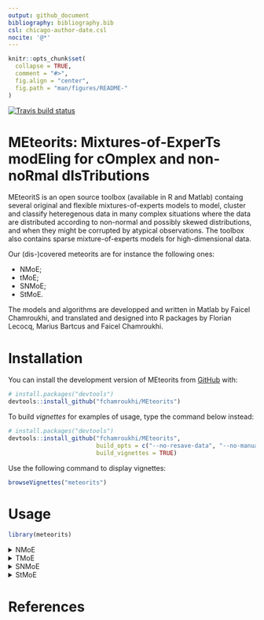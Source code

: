 ```yaml
---
output: github_document
bibliography: bibliography.bib
csl: chicago-author-date.csl
nocite: '@*'
---
```


<!-- README.md is generated from README.Rmd. Please edit that file -->

```r
knitr::opts_chunk$set(
  collapse = TRUE,
  comment = "#>",
  fig.align = "center",
  fig.path = "man/figures/README-"
)
```

<!-- badges: start -->
[![Travis build status](https://travis-ci.org/fchamroukhi/MEteorits.svg?branch=master)](https://travis-ci.org/fchamroukhi/MEteorits)
<!-- badges: end -->

# **MEteorits:** Mixtures-of-ExperTs modEling for cOmplex and non-noRmal dIsTributions

MEteoritS is an open source toolbox (available in R and Matlab) containg 
several original and flexible mixtures-of-experts models to model, cluster and
classify heteregenous data in many complex situations where the data are 
distributed according to non-normal and possibly skewed distributions, and 
when they might be corrupted by atypical observations. The toolbox also 
contains sparse mixture-of-experts models for high-dimensional data.

Our (dis-)covered meteorits are for instance the following ones:

* NMoE;
* tMoE;
* SNMoE;
* StMoE.

The models and algorithms are developped and written in Matlab by Faicel 
Chamroukhi, and translated and designed into R packages by Florian Lecocq, 
Marius Bartcus and Faicel Chamroukhi.

# Installation

You can install the development version of MEteorits from [GitHub](https://github.com/fchamroukhi/MEteorits) with:

```r
# install.packages("devtools")
devtools::install_github("fchamroukhi/MEteorits")
```

To build *vignettes* for examples of usage, type the command below instead:

```r
# install.packages("devtools")
devtools::install_github("fchamroukhi/MEteorits", 
                         build_opts = c("--no-resave-data", "--no-manual"), 
                         build_vignettes = TRUE)
```

Use the following command to display vignettes:

```r
browseVignettes("meteorits")
```

# Usage

```r
library(meteorits)
```

<details>
  <summary>NMoE</summary>

```r
# (fyi: NMoE is for  the standard normal mixture-of-experts model)

n <- 500 # Size of the sample
K <- 2 # Number of regressors/experts
p <- 1 # Order of the polynomial regression (regressors/experts)
q <- 1 # Order of the logistic regression (gating network)

alphak <- matrix(c(0, 8), ncol = K - 1) # Parameters of the gating network
betak <- matrix(c(0, -2.5, 0, 2.5), ncol = K) # Regression coefficients of the experts
sigmak <- c(1, 1) # Standard deviations of the experts
x <- seq.int(from = -1, to = 1, length.out = n) # Inputs (predictors)

# Generate sample of size n
sample <- sampleUnivNMoE(alphak = alphak, betak = betak, sigmak = sigmak, x = x)

n_tries <- 1
max_iter <- 1500
threshold <- 1e-5
verbose <- TRUE
verbose_IRLS <- FALSE

nmoe <- emNMoE(x, matrix(sample$y), K, p, q, n_tries, max_iter, 
               threshold, verbose, verbose_IRLS)

nmoe$plot()
```
</details>

<details>

  <summary>TMoE</summary>

```r

n <- 500 # Size of the sample
K <- 2 # Number of regressors/experts
p <- 1 # Order of the polynomial regression (regressors/experts)
q <- 1 # Order of the logistic regression (gating network)

alphak <- matrix(c(0, 8), ncol = K - 1) # Parameters of the gating network
betak <- matrix(c(0, -2.5, 0, 2.5), ncol = K) # Regression coefficients of the experts
sigmak <- c(0.5, 0.5) # Standard deviations of the experts
nuk <- c(7, 9) # Degrees of freedom of the experts network t densities
x <- seq.int(from = -1, to = 1, length.out = n) # Inputs (predictors)

# Generate sample of size n
sample <- sampleUnivTMoE(alphak = alphak, betak = betak, sigmak = sigmak, 
                         nuk = nuk, x = x)

n_tries <- 1
max_iter <- 1500
threshold <- 1e-5
verbose <- TRUE
verbose_IRLS <- FALSE

tmoe <- emTMoE(x, matrix(sample$y), K, p, q, n_tries, max_iter, 
               threshold, verbose, verbose_IRLS)

tmoe$plot()
```

</details>

<details>
  <summary>SNMoE</summary>

```r

n <- 500 # Size of the sample
K <- 2 # Number of regressors/experts
p <- 1 # Order of the polynomial regression (regressors/experts)
q <- 1 # Order of the logistic regression (gating network)

alphak <- matrix(c(0, 8), ncol = K - 1) # Parameters of the gating network
betak <- matrix(c(0, -2.5, 0, 2.5), ncol = K) # Regression coefficients of the experts
lambdak <- c(3, 5) # Skewness parameters of the experts
sigmak <- c(1, 1) # Standard deviations of the experts
x <- seq.int(from = -1, to = 1, length.out = n) # Inputs (predictors)

# Generate sample of size n
sample <- sampleUnivSNMoE(alphak = alphak, betak = betak, sigmak = sigmak, 
                          lambdak = lambdak, x = x)

n_tries <- 1
max_iter <- 1500
threshold <- 1e-6
verbose <- TRUE
verbose_IRLS <- FALSE

snmoe <- emSNMoE(x, matrix(sample$y), K, p, q, n_tries, max_iter, 
                 threshold, verbose, verbose_IRLS)

snmoe$plot()
```
</details>

<details>
  <summary>StMoE</summary>

```r

n <- 500 # Size of the sample
K <- 2 # Number of regressors/experts
p <- 1 # Order of the polynomial regression (regressors/experts)
q <- 1 # Order of the logistic regression (gating network)

alphak <- matrix(c(0, 8), ncol = K - 1) # Parameters of the gating network
betak <- matrix(c(0, -2.5, 0, 2.5), ncol = K) # Regression coefficients of the experts
sigmak <- c(.5, .5) # Standard deviations of the experts
lambdak <- c(3, 5) # Skewness parameters of the experts
nuk <- c(5, 7) # Degrees of freedom of the experts network t densities
x <- seq.int(from = -1, to = 1, length.out = n) # Inputs (predictors)

# Generate sample of size n
sample <- sampleUnivSTMoE(alphak = alphak, betak = betak, sigmak = sigmak, 
                          lambdak = lambdak, nuk = nuk, x = x)

n_tries <- 1
max_iter <- 1500
threshold <- 1e-5
verbose <- TRUE
verbose_IRLS <- FALSE

stmoe <- emStMoE(x, matrix(sample$y), K, p, q, n_tries, max_iter, 
                 threshold, verbose, verbose_IRLS)

stmoe$plot()
```
</details>

# References
